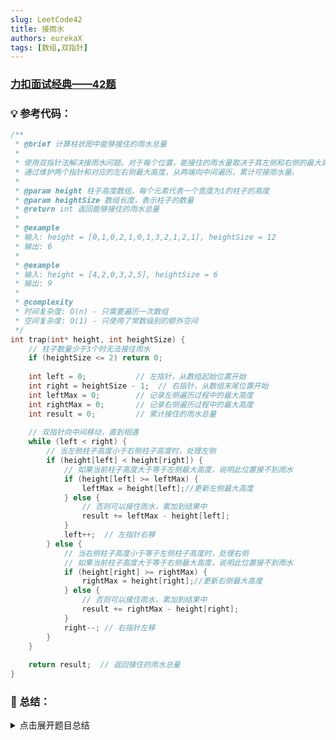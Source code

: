 ```yaml
---
slug: LeetCode42
title: 接雨水
authors: eurekaX
tags: [数组,双指针]
---
```


### <B2>[力扣面试经典——42题](https://leetcode.cn/problems/trapping-rain-water/description/?envType=study-plan-v2&envId=top-interview-150 "力扣")</B2>

<!-- truncate -->


### 💡 参考代码：

```c
/**
 * @brief 计算柱状图中能够接住的雨水总量
 * 
 * 使用双指针法解决接雨水问题。对于每个位置，能接住的雨水量取决于其左侧和右侧的最大高度中的较小值。
 * 通过维护两个指针和对应的左右侧最大高度，从两端向中间遍历，累计可接雨水量。
 * 
 * @param height 柱子高度数组，每个元素代表一个宽度为1的柱子的高度
 * @param heightSize 数组长度，表示柱子的数量
 * @return int 返回能够接住的雨水总量
 * 
 * @example
 * 输入: height = [0,1,0,2,1,0,1,3,2,1,2,1], heightSize = 12
 * 输出: 6
 * 
 * @example
 * 输入: height = [4,2,0,3,2,5], heightSize = 6
 * 输出: 9
 * 
 * @complexity
 * 时间复杂度: O(n) - 只需要遍历一次数组
 * 空间复杂度: O(1) - 只使用了常数级别的额外空间
 */
int trap(int* height, int heightSize) {
    // 柱子数量少于3个时无法接住雨水
    if (heightSize <= 2) return 0;
    
    int left = 0;           // 左指针，从数组起始位置开始
    int right = heightSize - 1;  // 右指针，从数组末尾位置开始
    int leftMax = 0;        // 记录左侧遍历过程中的最大高度
    int rightMax = 0;       // 记录右侧遍历过程中的最大高度
    int result = 0;         // 累计接住的雨水总量
    
    // 双指针向中间移动，直到相遇
    while (left < right) {
        // 当左侧柱子高度小于右侧柱子高度时，处理左侧
        if (height[left] < height[right]) {
            // 如果当前柱子高度大于等于左侧最大高度，说明此位置接不到雨水
            if (height[left] >= leftMax) {
                leftMax = height[left];//更新左侧最大高度
            } else {
                // 否则可以接住雨水，累加到结果中
                result += leftMax - height[left];
            }
            left++;  // 左指针右移
        } else {
            // 当右侧柱子高度小于等于左侧柱子高度时，处理右侧
            // 如果当前柱子高度大于等于右侧最大高度，说明此位置接不到雨水
            if (height[right] >= rightMax) {
                rightMax = height[right];//更新右侧最大高度
            } else {
                // 否则可以接住雨水，累加到结果中
                result += rightMax - height[right];
            }
            right--; // 右指针左移
        }
    }
    
    return result;  // 返回接住的雨水总量
}
```

### 📖 总结：

<details>
<summary>点击展开题目总结</summary>
# 🤔 接雨水

---

## 1️⃣ 题目核心信息

🎯 **功能描述**：给定n个非负整数表示每个宽度为1的柱子的高度图，计算按此排列的柱子下雨之后能接多少雨水。

📥 **输入输出**：
- **输入**：`height` - 柱子高度数组，每个元素代表一个宽度为1的柱子的高度；`heightSize` - 数组长度
- **输出**：返回能够接住的雨水总量（整数）

---

## 2️⃣ 实现原理

💡 **核心思路**：使用双指针法，从数组两端向中间遍历，通过维护左右两侧的最大高度来计算每个位置能够接住的雨水量。

📋 **实现步骤**：
1. 初始化左右指针分别指向数组首尾，同时维护左侧最大高度和右侧最大高度
2. 比较左右指针所指元素的大小，选择较小的一侧进行处理
3. 如果当前元素大于等于该侧最大高度，则更新最大高度
4. 如果当前元素小于该侧最大高度，则累加可接雨水量（最大高度减去当前高度）
5. 移动处理过的指针，重复步骤2-4直到左右指针相遇

---

## 3️⃣ 关键点解析

### 🎯 代码技巧
- 使用双指针从两端向中间逼近，减少空间复杂度
- 利用"短板效应"思想，总是处理较矮一侧的柱子
- 通过维护单侧最大值避免了预处理整个数组的需要
- 巧妙利用高度比较结果决定处理方向

## 4️⃣ 使用场景

### ✅ 适用情况：
- 需要计算地形中能够存储的水量
- 处理类似"容器盛水"的几何问题
- 需要在数组中寻找"凹陷"区域的累积值

### ⚠️ 前提条件：
- 输入数组元素为非负整数
- 数组长度至少为3才能接住雨水
- 每个柱子宽度固定为1

## 5️⃣ 复杂度分析

- ⏱️ 时间复杂度：O(n) - 只需要遍历一次数组，每个元素最多被访问一次

- 💾 空间复杂度：O(1) - 只使用了常数级别的额外空间，不依赖数组大小

## 6️⃣ 注意事项

### 🚩 边界情况：
- 数组长度小于3时无法接住雨水，直接返回0
- 数组为空或为NULL的情况
- 所有柱子高度相同的情况

### 💥 易错点：
- 混淆左右最大高度的更新条件，应该是大于等于时更新
- 忘记在处理完一个位置后移动指针
- 错误地在两侧高度相等时的处理逻辑
- 没有正确理解雨水量计算公式：min(leftMax, rightMax) - currentHeight

## 7️⃣ 补充解释

正确的理解方式
让我用一个简单的例子来说明：
```
索引:     0   1   2   3   4   5   6
高度:     2   0   1   0   0   1   3
          L           *           R
```		  
对于位置 * (索引3)，它的"两侧"是指：

- 左侧：`height[0]`, `height[1]`, `height[2]` 中的最大值 = max(2,0,1) = 2
- 右侧：`height[4]`, `height[5]`, `height[6]` 中的最大值 = max(0,1,3) = 3
所以位置3能接的雨水 = min(2,3) - 0 = 2

为什么比较`height[0]`和`height[11]`？

在双指针法中，我们比较 `height[left]` 和 `height[right]` 并不是为了计算这两个位置的雨水，而是为了确定处理方向。

这背后的逻辑是：

- 如果 `height[left]` < `height[right]`，那么我们可以确定左侧指针指向的位置的雨水量只由左侧最大值决定

- 这是因为右边有一个更高的墙，水面高度至少能达到左边的最大值

举个更直观的例子
```
索引:  0  1  2  3  4  5  6  7
高度:  3  0  0  0  0  0  0  5
       L                    R
```	   
当我们比较 height[0]=3 和 height[7]=5 时：

- 因为 3 < 5，所以我们处理左侧位置(索引0)
- 但索引0是边界，不能接雨水
- 然后 left++，继续处理索引1的位置
对于索引1的位置：

- 它左边的最大值是3
- 它右边的最大值是5(注意：是整个右边的最大值，不只是相邻的)
- 所以它能接的雨水 = min(3,5) - 0 = 3

### 总结

- "两侧"指的是当前位置左边所有柱子中的最大值和右边所有柱子中的最大值

- 比较 height[left] 和 height[right] 是为了决定处理策略，而不是计算这两个位置的雨水

- 这是一个巧妙的优化，避免了需要预计算每个位置左右两侧最大值的步骤

**有点懂了，但没完全懂⬇️**
<p><CardImg src="/img/Blog/Leetcode42.jpg" alt="例子" isCenter={true} isBoxed={true} /></p>

我理解的 `左侧`、`右侧` 这里的左右侧并不是指某个位置的左右侧，而是左右侧的指针（即上面定义的 left 和 right），比如刚开始时 `height[left] < height[right]` 的
话，表明此刻应该处理左侧指针指向的位置（而并非该位置的左侧）。如果该位置的值 height[left] = 2 ,leftMax = 1 ,即此刻该位置无法接到雨水，像下面这样：
```
      |⬅️//右侧这里相当有无形的“墙”，高度至少是 height[right]
    █ | //真正决定能够接多少雨水的是 leftMax
  █ █ | //此处 leftMax 过小，可见无法接到雨水，于是要更新 leftMax = height[left]
``` 
## 8️⃣ 更多解法
以下两种解法，我**尚不理解**，但也补充上，供日后参考、研究。

### 动态规划
```c 
/**
 * @brief 计算柱状图中能够接住的雨水总量
 * 
 * 使用动态规划方法解决接雨水问题。通过预计算每个位置左侧和右侧的最大高度，
 * 然后根据"短板效应"计算每个位置能够接住的雨水量。
 * 
 * 核心公式：每个位置能接住的雨水量 = min(左侧最大高度, 右侧最大高度) - 当前位置高度
 * 
 * @param height 柱子高度数组，每个元素代表一个宽度为1的柱子的高度
 * @param heightSize 数组长度，表示柱子的数量
 * @return int 返回能够接住的雨水总量
 * 
 * @example
 * 输入: height = [0,1,0,2,1,0,1,3,2,1,2,1], heightSize = 12
 * 输出: 6
 * 
 * @example
 * 输入: height = [4,2,0,3,2,5], heightSize = 6
 * 输出: 9
 * 
 * @complexity
 * 时间复杂度: O(n) - 需要遍历数组三次
 * 空间复杂度: O(n) - 需要额外的两个数组存储左侧和右侧最大高度
 */
int trap(int* height, int heightSize) {
    // 边界条件：柱子数量少于3个时无法接住雨水
    if (heightSize <= 2) return 0;
    
    // 分配内存存储每个位置左侧的最大高度
    int* leftMax = (int*)malloc(sizeof(int) * heightSize);
    
    // 初始化第一个位置的左侧最大高度为自身
    leftMax[0] = height[0];
    
    // 从左到右遍历，计算每个位置左侧的最大高度
    // leftMax[i] 表示 height[0..i] 中的最大值
    for (int i = 1; i < heightSize; i++) {
        leftMax[i] = (leftMax[i - 1] > height[i]) ? leftMax[i - 1] : height[i];
    }
    
    // 分配内存存储每个位置右侧的最大高度
    int* rightMax = (int*)malloc(sizeof(int) * heightSize);
    
    // 初始化最后一个位置的右侧最大高度为自身
    rightMax[heightSize - 1] = height[heightSize - 1];
    
    // 从右到左遍历，计算每个位置右侧的最大高度
    // rightMax[i] 表示 height[i..heightSize-1] 中的最大值
    for (int i = heightSize - 2; i >= 0; i--) {
        rightMax[i] = (rightMax[i + 1] > height[i]) ? rightMax[i + 1] : height[i];
    }
    
    // 计算总的雨水量
    int result = 0;
    
    // 遍历每个位置，计算该位置能接住的雨水量
    for (int i = 0; i < heightSize; i++) {
        // 根据"短板效应"，水面高度由两侧最大高度的较小值决定
        int minHeight = (leftMax[i] < rightMax[i]) ? leftMax[i] : rightMax[i];
        
        // 只有当水面高度大于当前位置高度时才能接住雨水
        if (minHeight > height[i]) {
            // 累加该位置的雨水量
            result += minHeight - height[i];
        }
    }
    
    // 释放动态分配的内存
    free(leftMax);
    free(rightMax);
    
    // 返回接住的雨水总量
    return result;
}
```
---

### 单调栈
```c 
/**
 * @brief 计算柱状图中能够接住的雨水总量
 * 
 * 使用单调栈方法解决接雨水问题。通过维护一个单调递减的栈来追踪可能形成凹陷的柱子，
 * 当遇到较高的柱子时，计算由当前柱子、栈顶柱子和栈中下一个柱子形成的凹陷区域的雨水量。
 * 
 * @param height 柱子高度数组，每个元素代表一个宽度为1的柱子的高度
 * @param heightSize 数组长度，表示柱子的数量
 * @return int 返回能够接住的雨水总量
 * 
 * @example
 * 输入: height = [0,1,0,2,1,0,1,3,2,1,2,1], heightSize = 12
 * 输出: 6
 * 
 * @example
 * 输入: height = [4,2,0,3,2,5], heightSize = 6
 * 输出: 9
 * 
 * @complexity
 * 时间复杂度: O(n) - 每个元素最多入栈和出栈一次
 * 空间复杂度: O(n) - 最坏情况下栈中存储所有元素
 */
int trap(int* height, int heightSize) {
    // 边界条件：柱子数量少于3个时无法接住雨水
    if (heightSize <= 2) return 0;
    
    // 创建栈用于存储柱子的索引
    int* stack = (int*)malloc(sizeof(int) * heightSize);
    int top = -1;  // 栈顶指针，-1表示空栈
    int result = 0; // 累计接住的雨水总量
    
    // 从左到右遍历每个柱子
    for (int i = 0; i < heightSize; i++) {
        // 当栈不为空且当前柱子高度大于栈顶柱子高度时
        while (top >= 0 && height[i] > height[stack[top]]) {
            // 弹出栈顶元素作为凹陷的底部
            int bottom = stack[top--];
            
            // 如果栈为空，说明没有左边界，无法形成凹陷
            if (top < 0) break;
            
            // 计算凹陷区域的水平距离（宽度）
            // 距离 = 右边界索引 - 左边界索引 - 1
            int distance = i - stack[top] - 1;
            
            // 计算凹陷区域的高度
            // 高度 = min(左边界高度, 右边界高度) - 底部高度
            int boundedHeight = (height[i] < height[stack[top]] ? height[i] : height[stack[top]]) - height[bottom];
            
            // 累加雨水量 = 宽度 × 高度
            result += distance * boundedHeight;
        }
        
        // 将当前柱子索引入栈
        stack[++top] = i;
    }
    
    // 释放动态分配的栈内存
    free(stack);
    
    // 返回接住的雨水总量
    return result;
}
```


</details>
